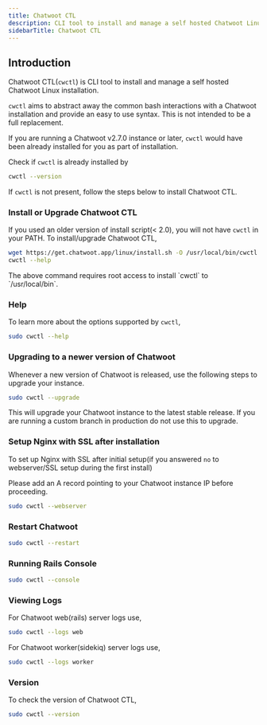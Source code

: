 ```yaml
---
title: Chatwoot CTL
description: CLI tool to install and manage a self hosted Chatwoot Linux installation
sidebarTitle: Chatwoot CTL
---
```


## Introduction

Chatwoot CTL(`cwctl`) is CLI tool to install and manage a self hosted Chatwoot Linux installation.

`cwctl` aims to abstract away the common bash interactions with a Chatwoot installation and provide an easy to use syntax. This is not intended to be a full replacement.

If you are running a Chatwoot v2.7.0 instance or later, `cwctl` would have been already installed for you as part of installation.

Check if `cwctl` is already installed by

```bash
cwctl --version
```

If `cwctl` is not present, follow the steps below to install Chatwoot CTL.

### Install or Upgrade Chatwoot CTL

If you used an older version of install script(< 2.0), you will not have `cwctl` in your PATH. To install/upgrade Chatwoot CTL,

```bash
wget https://get.chatwoot.app/linux/install.sh -O /usr/local/bin/cwctl && chmod +x /usr/local/bin/cwctl
cwctl --help
```

<Note>
The above command requires root access to install `cwctl` to `/usr/local/bin`.
</Note>

### Help

To learn more about the options supported by `cwctl`,

```bash
sudo cwctl --help
```

### Upgrading to a newer version of Chatwoot

Whenever a new version of Chatwoot is released, use the following steps to upgrade your instance.

```bash
sudo cwctl --upgrade
```

<Note>
This will upgrade your Chatwoot instance to the latest stable release. If you are running a custom branch in production do not use this to upgrade.
</Note>

### Setup Nginx with SSL after installation

To set up Nginx with SSL after initial setup(if you answered `no` to webserver/SSL setup during the first install)

<Note>
Please add an A record pointing to your Chatwoot instance IP before proceeding.
</Note>

```bash
sudo cwctl --webserver
```

### Restart Chatwoot

```bash
sudo cwctl --restart
```

### Running Rails Console

```bash
sudo cwctl --console
```

### Viewing Logs

For Chatwoot web(rails) server logs use,

```bash
sudo cwctl --logs web
```

For Chatwoot worker(sidekiq) server logs use,

```bash
sudo cwctl --logs worker
```

### Version

To check the version of Chatwoot CTL,

```bash
sudo cwctl --version
``` 
